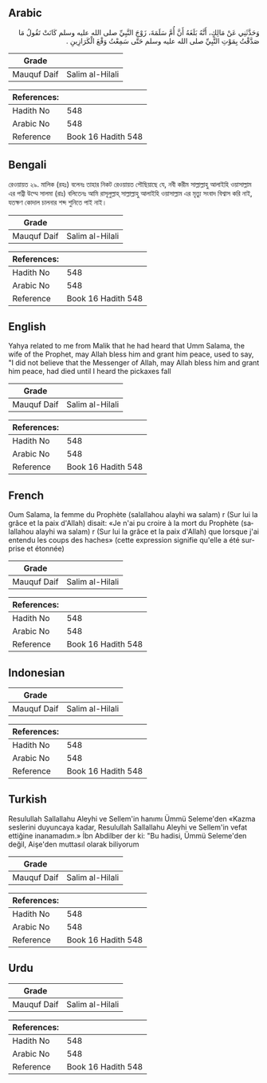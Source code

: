 ## Arabic


<div dir="rtl" lang="ar" style={{fontSize:'larger',backgroundColor:'#f8f9fa',padding:20}}>
وَحَدَّثَنِي عَنْ مَالِكٍ، أَنَّهُ بَلَغَهُ أَنَّ أُمَّ سَلَمَةَ، زَوْجَ النَّبِيِّ صلى الله عليه وسلم كَانَتْ تَقُولُ مَا صَدَّقْتُ بِمَوْتِ النَّبِيِّ صلى الله عليه وسلم حَتَّى سَمِعْتُ وَقْعَ الْكَرَازِينِ ‏.‏
</div>
<div style={{backgroundColor:'#f8f9fa',padding:20, marginBottom: 10}}><table> <thead> <tr> <th>Grade</th> <th></th> </tr> </thead> <tbody> <tr><td>Mauquf Daif</td><td>Salim al-Hilali</td></tr></tbody></table><table> <thead> <tr> <th>References:</th> <th></th> </tr> </thead> <tbody><tr><td>Hadith No</td><td>548</td></tr><tr><td>Arabic No</td><td>548</td></tr><tr><td>Reference</td><td>Book 16 Hadith 548</td></tr></tbody></table></div>

## Bengali


<div dir="ltr" lang="bn" style={{fontSize:'larger',backgroundColor:'#f8f9fa',padding:20}}>
রেওয়ায়ত ২৯. মালিক (রহঃ) বলেনঃ তাহার নিকট রেওয়ায়ত পৌছিয়াছে যে, নবী করীম সাল্লাল্লাহু আলাইহি ওয়াসাল্লাম এর পত্নী উম্মে সালমা (রাঃ) বলিতেনঃ আমি রাসূলুল্লাহ্ সাল্লাল্লাহু আলাইহি ওয়াসাল্লাম এর মৃত্যু সংবাদ বিশ্বাস করি নাই, যতক্ষণ কোদাল চালনার শব্দ শুনিতে পাই নাই।
</div>
<div style={{backgroundColor:'#f8f9fa',padding:20, marginBottom: 10}}><table> <thead> <tr> <th>Grade</th> <th></th> </tr> </thead> <tbody> <tr><td>Mauquf Daif</td><td>Salim al-Hilali</td></tr></tbody></table><table> <thead> <tr> <th>References:</th> <th></th> </tr> </thead> <tbody><tr><td>Hadith No</td><td>548</td></tr><tr><td>Arabic No</td><td>548</td></tr><tr><td>Reference</td><td>Book 16 Hadith 548</td></tr></tbody></table></div>

## English


<div dir="ltr" lang="en" style={{fontSize:'larger',backgroundColor:'#f8f9fa',padding:20}}>
Yahya related to me from Malik that he had heard that Umm Salama, the wife of the Prophet, may Allah bless him and grant him peace, used to say, "I did not believe that the Messenger of Allah, may Allah bless him and grant him peace, had died until I heard the pickaxes fall
</div>
<div style={{backgroundColor:'#f8f9fa',padding:20, marginBottom: 10}}><table> <thead> <tr> <th>Grade</th> <th></th> </tr> </thead> <tbody> <tr><td>Mauquf Daif</td><td>Salim al-Hilali</td></tr></tbody></table><table> <thead> <tr> <th>References:</th> <th></th> </tr> </thead> <tbody><tr><td>Hadith No</td><td>548</td></tr><tr><td>Arabic No</td><td>548</td></tr><tr><td>Reference</td><td>Book 16 Hadith 548</td></tr></tbody></table></div>

## French


<div dir="ltr" lang="fr" style={{fontSize:'larger',backgroundColor:'#f8f9fa',padding:20}}>
Oum Salama, la femme du Prophète (salallahou alayhi wa salam) r (Sur lui la grâce et la paix d'Allah) disait: «Je n'ai pu croire à la mort du Prophète (salallahou alayhi wa salam) r (Sur lui la grâce et la paix d'Allah) que lorsque j'ai entendu les coups des haches» (cette expression signifie qu'elle a été surprise et étonnée)
</div>
<div style={{backgroundColor:'#f8f9fa',padding:20, marginBottom: 10}}><table> <thead> <tr> <th>Grade</th> <th></th> </tr> </thead> <tbody> <tr><td>Mauquf Daif</td><td>Salim al-Hilali</td></tr></tbody></table><table> <thead> <tr> <th>References:</th> <th></th> </tr> </thead> <tbody><tr><td>Hadith No</td><td>548</td></tr><tr><td>Arabic No</td><td>548</td></tr><tr><td>Reference</td><td>Book 16 Hadith 548</td></tr></tbody></table></div>

## Indonesian


<div dir="ltr" lang="id" style={{fontSize:'larger',backgroundColor:'#f8f9fa',padding:20}}>

</div>
<div style={{backgroundColor:'#f8f9fa',padding:20, marginBottom: 10}}><table> <thead> <tr> <th>Grade</th> <th></th> </tr> </thead> <tbody> <tr><td>Mauquf Daif</td><td>Salim al-Hilali</td></tr></tbody></table><table> <thead> <tr> <th>References:</th> <th></th> </tr> </thead> <tbody><tr><td>Hadith No</td><td>548</td></tr><tr><td>Arabic No</td><td>548</td></tr><tr><td>Reference</td><td>Book 16 Hadith 548</td></tr></tbody></table></div>

## Turkish


<div dir="ltr" lang="tr" style={{fontSize:'larger',backgroundColor:'#f8f9fa',padding:20}}>
Resulullah Sallallahu Aleyhi ve Sellem'in hanımı Ümmü Seleme'den «Kazma seslerini duyuncaya kadar, Resulullah Sallallahu Aleyhi ve Sellem'in vefat ettiğine inanamadım.» İbn Abdilber der ki: "Bu hadisi, Ümmü Seleme'den değil, Aişe'den muttasıl olarak biliyorum
</div>
<div style={{backgroundColor:'#f8f9fa',padding:20, marginBottom: 10}}><table> <thead> <tr> <th>Grade</th> <th></th> </tr> </thead> <tbody> <tr><td>Mauquf Daif</td><td>Salim al-Hilali</td></tr></tbody></table><table> <thead> <tr> <th>References:</th> <th></th> </tr> </thead> <tbody><tr><td>Hadith No</td><td>548</td></tr><tr><td>Arabic No</td><td>548</td></tr><tr><td>Reference</td><td>Book 16 Hadith 548</td></tr></tbody></table></div>

## Urdu


<div dir="rtl" lang="ur" style={{fontSize:'larger',backgroundColor:'#f8f9fa',padding:20}}>

</div>
<div style={{backgroundColor:'#f8f9fa',padding:20, marginBottom: 10}}><table> <thead> <tr> <th>Grade</th> <th></th> </tr> </thead> <tbody> <tr><td>Mauquf Daif</td><td>Salim al-Hilali</td></tr></tbody></table><table> <thead> <tr> <th>References:</th> <th></th> </tr> </thead> <tbody><tr><td>Hadith No</td><td>548</td></tr><tr><td>Arabic No</td><td>548</td></tr><tr><td>Reference</td><td>Book 16 Hadith 548</td></tr></tbody></table></div>